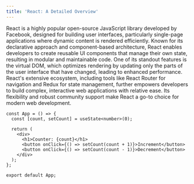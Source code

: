 ```yaml
---
title: 'React: A Detailed Overview'
---
```


React is a highly popular open-source JavaScript library developed by Facebook, designed for
building user interfaces, particularly single-page applications where dynamic content is rendered
efficiently. Known for its declarative approach and component-based architecture, React enables
developers to create reusable UI components that manage their own state, resulting in modular and
maintainable code. One of its standout features is the virtual DOM, which optimizes rendering by
updating only the parts of the user interface that have changed, leading to enhanced performance.
React's extensive ecosystem, including tools like React Router for navigation and Redux for state
management, further empowers developers to build complex, interactive web applications with relative
ease. Its flexibility and robust community support make React a go-to choice for modern web
development.

```tsx
const App = () => {
  const [count, setCount] = useState<number>(0);

  return (
    <div>
      <h1>Counter: {count}</h1>
      <button onClick={() => setCount(count + 1)}>Increment</button>
      <button onClick={() => setCount(count - 1)}>Decrement</button>
    </div>
  );
};

export default App;
```
